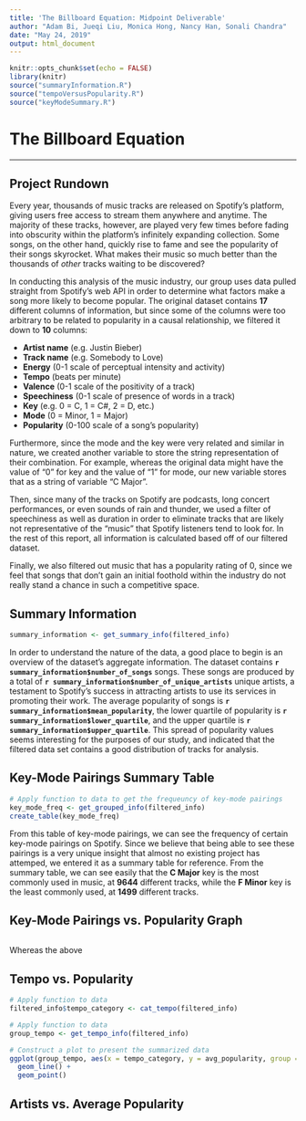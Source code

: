 ```yaml
---
title: 'The Billboard Equation: Midpoint Deliverable'
author: "Adam Bi, Jueqi Liu, Monica Hong, Nancy Han, Sonali Chandra"
date: "May 24, 2019"
output: html_document
---
```


```r
knitr::opts_chunk$set(echo = FALSE)
library(knitr)
source("summaryInformation.R")
source("tempoVersusPopularity.R")
source("keyModeSummary.R")
```  

# The Billboard Equation
_________________

## Project Rundown 

Every year, thousands of music tracks are released on Spotify's platform, giving users free access to stream them anywhere and anytime. The majority of these tracks, however, are played very few times before fading into obscurity within the platform's infinitely expanding collection. Some songs, on the other hand, quickly rise to fame and see the popularity of their songs skyrocket. What makes their music so much better than the thousands of _other_ tracks waiting to be discovered?

In conducting this analysis of the music industry, our group uses data pulled straight from Spotify's web API in order to determine what factors make a song more likely to become popular. The original dataset contains **17** different columns of information, but since some of the columns were too arbitrary to be related to popularity in a causal relationship, we filtered it down to **10** columns:  
  
- **Artist name** (e.g. Justin Bieber)  
- **Track name** (e.g. Somebody to Love)  
- **Energy** (0-1 scale of perceptual intensity and activity)  
- **Tempo** (beats per minute)  
- **Valence** (0-1 scale of the positivity of a track)  
- **Speechiness** (0-1 scale of presence of words in a track)  
- **Key** (e.g. 0 = C, 1 = C#, 2 = D, etc.)  
- **Mode** (0 = Minor, 1 = Major)  
- **Popularity** (0-100 scale of a song's popularity)  

Furthermore, since the mode and the key were very related and similar in nature, we created another variable to store the string representation of their combination. For example, whereas the original data might have the value of "0" for key and the value of "1" for mode, our new variable stores that as a string of variable "C Major". 

Then, since many of the tracks on Spotify are podcasts, long concert performances, or even sounds of rain and thunder, we used a filter of speechiness as well as duration in order to eliminate tracks that are likely not representative of the "music" that Spotify listeners tend to look for. In the rest of this report, all information is calculated based off of our filtered dataset.   

Finally, we also filtered out music that has a popularity rating of 0, since we feel that songs that don't gain an initial foothold within the industry do not really stand a chance in such a competitive space.  


## Summary Information

```r
summary_information <- get_summary_info(filtered_info)
```

In order to understand the nature of the data, a good place to begin is an overview of the dataset's aggregate information. The dataset contains **`r summary_information$number_of_songs`** songs. These songs are produced by a total of **`r summary_information$number_of_unique_artists`** unique artists, a testament to Spotify's success in attracting artists to use its services in promoting their work. The average popularity of songs is **`r summary_information$mean_popularity`**, the lower quartile of popularity is **`r summary_information$lower_quartile`**, and the upper quartile is **`r summary_information$upper_quartile`**. This spread of popularity values seems interesting for the purposes of our study, and indicated that the filtered data set contains a good distribution of tracks for analysis.


## Key-Mode Pairings Summary Table
```r
# Apply function to data to get the frequeuncy of key-mode pairings
key_mode_freq <- get_grouped_info(filtered_info)
create_table(key_mode_freq)

```  

From this table of key-mode pairings, we can see the frequency of certain key-mode pairings on Spotify. Since we believe that being able to see these pairings is a very unique insight that almost no existing project has attemped, we entered it as a summary table for reference. From the summary table, we can see easily that the **C Major** key is the most commonly used in music, at **9644** different tracks, while the **F Minor** key is the least commonly used, at **1499** different tracks.

## Key-Mode Pairings vs. Popularity Graph
```r

```  

Whereas the above 

## Tempo vs. Popularity


```r
# Apply function to data
filtered_info$tempo_category <- cat_tempo(filtered_info)

# Apply function to data
group_tempo <- get_tempo_info(filtered_info)

# Construct a plot to present the summarized data
ggplot(group_tempo, aes(x = tempo_category, y = avg_popularity, group = 1)) +
  geom_line() +
  geom_point()
```


## Artists vs. Average Popularity
```r

```

